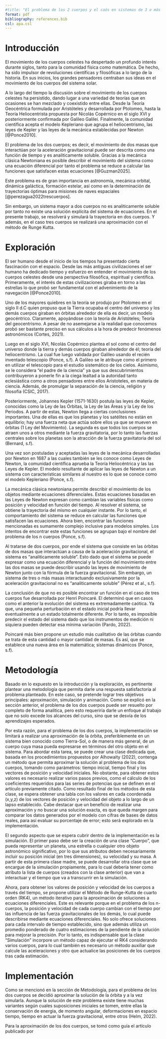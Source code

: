 ```yaml
---
#title: "El problema de los 2 cuerpos y el caós en sistemas de 3 o más cuerpos"
format: pdf 
bibliography: references.bib
csl: apa.csl
---
```

```{=tex}
\begin{center}
    {\Large\textbf{El problema de los 2 cuerpos y el caós en sistemas de 3 o más cuerpos}}\par 
    \vspace{0.15cm}
 \large{Proyecto del curso CA0305 - Herramientas de Ciencia de Datos II}
 \\ \vspace{0.3cm}
 
    \normalsize
    \raggedleft
    Jose Andrey Prado Rojas C36174$^{*1}$, Debbie Con Ortega C32250$^{*2}$, Aarón Jesús Retana Castro C26400$^{*3}$ \par 
    \vspace{0.15cm}
    \centering
    
    \textit{$^*$Estudiantes de Ciencias Actuariales Pura, Escuela de Matemática, Universidad de Costa Rica. San José, Costa Rica. Junio, 2025}\par 
    \vspace{0.15cm}
    \raggedright
    
    \textit{$^1$\href{joseandrey.prado@ucr.ac.cr}{joseandrey.prado@ucr.ac.cr}, $^2$\href{debbie.con@ucr.ac.cr}{debbie.con@ucr.ac.cr}, $^3$\href{jesus.retana@ucr.ac.cr}{jesus.retana@ucr.ac.cr}}
    \noindent
    \rule{\linewidth}{0.5mm}
\end{center}
```
# Introducción

El movimiento de los cuerpos celestes ha despertado un profundo interés durante siglos, tanto para la comunidad física como matemática. De hecho, ha sido impulsor de revoluciones científicas y filosóficas a lo largo de la historia. En sus inicios, los grandes pensadores centraban sus ideas en el movimiento de los cuerpos del sistema solar.

A lo largo del tiempo la discusión sobre el movimiento de los cuerpos celestes ha persistido, dando lugar a una variedad de teorías que en ocasiones se han mezclado y coexistido entre ellas. Desde la Teoría Geocéntrica formulada por Aristóteles y desarrollada por Ptolomeo, hasta la Teoría Heliocentrista propuesta por Nicolás Copérnico en el siglo XVI y posteriormente confirmada por Galileo Galilei. Finalmente, la comunidad científica acepta el modelo Kepleriano que agrupa el heliocentrismo, las leyes de Kepler y las leyes de la mecánica establecidas por Newton [@Ponce2010].

El problema de los dos cuerpos; es decir, el movimiento de dos masas que interactúan por la aceleración gravitacional puede ser descrita como una función de tiempo y es analiticamente soluble. Gracias a la mecánica clásica Newtoniana es posible describir el movimiento del sistema como una ecuación diferencial por tanto el problema se reduce a calcular las funciones que satisfacen estas ecuaciones [@Guzman2025].

Este problema es de gran importancia en astronomía, mecánica orbital, dinámica galáctica, formación estelar, así como en la determinación de trayectorias óptimas para misiones de naves espaciales [@perezagua2022trescuerpos].

Sin embargo, un sistema mayor a dos cuerpos no es analiticamente soluble por tanto no existe una solución explícita del sistema de ecuaciones. En el presente trabajo, se resolverá y simulará la trayectoria en dos cuerpos. Y además, en el caso tres cuerpos se realizará una aproximación con el método de Runge Kutta.

# Exploración

El ser humano desde el inicio de los tiempos ha presentado cierta fascinación con el espacio. Desde las más antiguas civilizaciones el ser humano ha dedicado tiempo y esfuerzo en entender el movimiento de los cuerpos celestes desde una perspectiva filosófica, espiritual y científica. Primeramente, el interés de estas civilizaciones giraba en torno a las estrellas lo que probó ser fundamental con el advenimiento de la navegación [@Ponce2010].

Uno de los mayores quiebres en la teoría se produjo por Ptolomeo en el siglo II d.C quien propuso que la Tierra ocupaba el centro del universo y los demás cuerpos giraban en órbitas alrededor de ella es decir, un modelo geocéntrico. Claramente, apoyándose con la teoría de Aristóteles; Teoría del geocentrismo. A pesar de no asemejarse a la realidad que conocemos probó ser bastante preciso en sus cálculos a la hora de predecir fenómenos astronómicos (Cortes, 2021).

Luego en el siglo XVI, Nicolás Copérnico plantea el sol como el centro del universo donde la tierra y demás cuerpos giraban alrededor de él; teoría del heliocentrismo. La cual fue luego validada por Galileo usando el recién inventado telescopio (Ponce, s.f). A Galileo se le atribuye como el primero en utilizar el telescopio para el estudio sistemático de los cielos. Asimismo, se le considera “el padre de la ciencia” ya que sus descubrimientos contribuyeron a ponerle fin a la ciega lealtad a la autoridad tanto eclesiástica como a otros pensadores entre ellos Aristoteles, en materia de ciencia. Además, de promulgar la separación de la ciencia, religión y filosofía (CSIC, 2017).

Posteriormente, Johannes Kepler (1571-1630) postula las leyes de Kepler, conocidas como la Ley de las Órbitas, la Ley de las Áreas y la Ley de los Periodos. A partir de estas, Newton llega a ciertas conclusiones importantes. Una de ellas es que los planetas y los satélites no están en equilibrio; hay una fuerza neta que actúa sobre ellos ya que se mueven en órbitas (1 Ley del Movimiento). La segunda es que todos los cuerpos se atraen unos a otros mediante la fuerza gravitatoria, por lo tanto las fuerzas centrales sobre los planetas son la atracción de la fuerza gravitatoria del sol (Bernard, s.f).

Una vez son postuladas y aceptadas las leyes de la mecánica desarrolladas por Newton en 1687 a las cuales también se les conoce como Leyes de Newton, la comunidad científica aprueba la Teoría Heliocéntrica y las las Leyes de Kepler. El modelo resultante de aplicar las leyes de Newton a un sistema con características similares al nuestro es lo que se conoce como el modelo Kepleriano (Ponce, s.f).

La mecánica clásica newtoniana permite describir el movimiento de los objetos mediante ecuaciones diferenciales. Estas ecuaciones basadas en las Leyes de Newton expresan como cambian las variables físicas como posición y velocidad en función del tiempo. Al resolver el sistema, se obtiene la trayectoria del mismo en cualquier instante. Por lo tanto, el comportamiento del sistema se reduce en calcular las funciones que satisfacen las ecuaciones. Ahora bien, encontrar las funciones mencionadas es sumamente complejo inclusive para modelos simples. Los intentos de encontrar este estas funciones se agrupan bajo el nombre del problema de los n cuerpos (Ponce, s.f).

Al tratarse de dos cuerpos, por ende el sistema que consiste en las órbitas de dos masas que interactúan a causa de la aceleración gravitacional, el sistema es “analiticamente soluble”. Esto dado que el sistema se puede expresar como una ecuación diferencial y la función del movimiento entre las dos masas se puede describir usando las leyes de movimiento de Newton junto con la fórmula de la fuerza gravitacional. Sin embargo, un sistema de tres o más masas interactuando exclusivamente por la aceleración gravitacional no es “analiticamente soluble” (Pérez et al., s.f).

La conclusión de que no es posible encontrar un función en el caso de tres cuerpos fue desarrollada por Henri Poincaré. El determinó que en casos como el anterior la evolución del sistema es extremadamente caótica. Ya que, una pequeña perturbación en el estado inicial podría llevar eventualmente a un estado totalmente diferente. Por lo tanto, es imposible predecir el estado del sistema dado que los instrumentos de medición ni siquiera pueden detectar esa mínima variación (Pardo, 2022).

Poincaré más bien propone un estudio más cualitativo de las órbitas cuando se trata de esta cantidad o mayor cantidad de masas. Es así, que se establece una nueva área en la matemática; sistemas dinámicos (Ponce, s.f).

# Metodología

Basado en lo expuesto en la introducción y la exploración, es pertinente plantear una metodología que permita darle una respuesta satisfactoria al problema planteado. En este caso, se pretende lograr tres objetivos principales: aproximación, simulación y animación. Como se explicó en la sección anterior, el problema de los dos cuerpos puede ser resuelto por completo de forma analítica, pero esto requeriría darle un enfoque al trabajo que no solo excede los alcances del curso, sino que se desvía de los aprendizajes esperados.

Por esta razón, para el problema de los dos cuerpos, la implementación se limitará a realizar una aproximación de la órbita, preferiblemente en un sistema bien conocido como Tierra-Sol, o de manera más general, de un cuerpo cuya masa pueda expresarse en términos del otro objeto en el sistema. Para abordar esta tarea, se puede crear una clase dedicada que, basada en los procedimientos propuestos por Alhowaity (2022), contenga un método que permita aproximar la solución al problema de los dos cuerpos, tomando como parámetros: tiempo inicial, tiempo final y los vectores de posición y velocidad iniciales. No obstante, para obtener estos valores es necesario realizar varios pasos previos, como el cálculo de los coeficientes requeridos para las series de potencias que se definen en el artículo previamente citado. Como resultado final de los métodos de esta clase, se espera obtener una tabla con los valores en cada coordenada (x,y,z) de los vectores de posición y velocidad del objeto a lo largo de un lapso establecido. Cabe destacar que un beneficio de realizar una aproximación y no buscar una solución exacta, es que queda margen para comparar los datos generados por el modelo con cifras de bases de datos reales, para así evaluar su porcentaje de error; esto será explorado en la implementación. 

El segundo aspecto que se espera cubrir dentro de la implementación es la simulación. El primer paso debe ser la creación de una clase “Cuerpo”, que pueda representar un planeta, una estrella o cualquier otro objeto astronómico significativo, por lo que sus atributos deben necesariamente incluir su posición inicial (en tres dimensiones), su velocidad y su masa. A partir de esta primera clase madre, se puede desarrollar otra clase que se encargue de la simulación propiamente, para lo cual debería tener como atributo la lista de cuerpos (creados con la clase anterior) que van a interactuar y el tiempo que va a transcurrir en la simulación. 

Ahora, para obtener los valores de posición y velocidad de los cuerpos a través del tiempo, se propone utilizar el Método de Runge-Kutta de cuarto orden (RK4), un método iterativo para la aproximación de soluciones a ecuaciones diferenciales. Este es relevante porque en el problema de los n-cuerpos, la posición y velocidad de cada cuerpo cambian con el tiempo por las influencia de las fuerza gravitacionales de los demás, lo cual puede describirse mediante ecuaciones diferenciales. No solo ofrece soluciones para cada intervalo de tiempo establecido, sino que además utiliza un promedio ponderado de cuatro estimaciones de la pendiente de la solución para mejorar la precisión. Por lo tanto, es indispensable que la clase “Simulación” incorpore un método capaz de ejecutar el RK4 considerando varios cuerpos, para lo cual también es necesario un método auxiliar que calcule las aceleraciones y otro que actualice las posiciones de los cuerpos tras cada estimación.



# Implementación

Como se mencionó en la sección de Metodología, para el problema de los dos cuerpos se decidió aproximar la solución de la órbita y a la vez simularla. Aunque la solución de este problema existe tiene muchas variantes según cuales suposiciones iniciales se tomen, entre ellas la conservación de energia, de momento angular, deformaciones en espacio tiempo, tiempo en actuar la fuerza gravitacional, entre otros (Helm, 2022).

Para la aproximación de los dos cuerpos, se tomó como guía el artículo publicado por